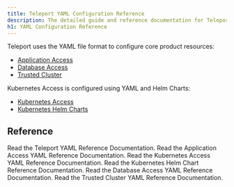 ```yaml
---
title: Teleport YAML Configuration Reference
description: The detailed guide and reference documentation for Teleport YAML Configuration.
h1: YAML Configuration Reference
---
```


Teleport uses the YAML file format to configure core product resources:

- [Application Access](../application-access/introduction.mdx)
- [Database Access](../database-access/introduction.mdx)
- [Trusted Cluster](../trustedclusters.mdx)

Kubernetes Access is configured using YAML and Helm Charts:

- [Kubernetes Access](../kubernetes-access/introduction.mdx)
- [Kubernetes Helm Charts](../kubernetes-access/helm/reference.mdx)

## Reference

<TileSet>
  <Tile icon="list" title="Teleport YAML Reference" href="./product-config/teleport.mdx">
    Read the Teleport YAML Reference Documentation.
  </Tile>
  <Tile icon="list" title="Application Access YAML Reference" href="./product-config/teleport.mdx#application-access">
    Read the Application Access YAML Reference Documentation.
  </Tile>
  <Tile icon="list" title="Kubernetes Access YAML Reference" href="./product-config/teleport.mdx#kubernetes-access.mdx">
    Read the Kubernetes Access YAML Reference Documentation.
  </Tile>
  <Tile icon="list" title="Kubernetes Helm Chart Reference" href="./product-config/kubernetes.mdx">
    Read the Kubernetes Helm Chart Reference Documentation.
  </Tile>
  <Tile icon="list" title="Database Access YAML Reference" href="./product-config/teleport.mdx#database-access">
    Read the Database Access YAML Reference Documentation.
  </Tile>
  <Tile icon="list" title="Trusted Cluster YAML Reference" href="./product-config/trusted-cluster.mdx">
    Read the Trusted Cluster YAML Reference Documentation.
  </Tile>
</TileSet>